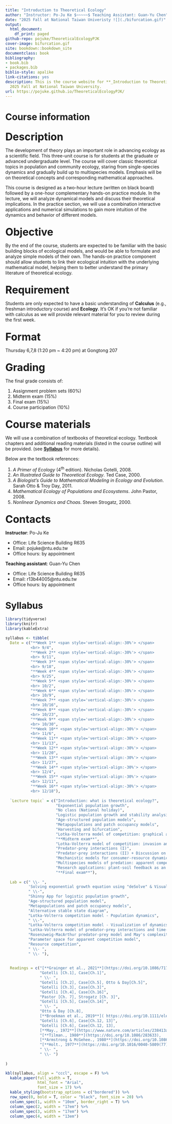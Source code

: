 ```yaml
--- 
title: "Introduction to Theoretical Ecology"
author: "Instructor: Po-Ju Ke $~~~~~$ Teaching Assistant: Guan-Yu Chen"
date: "2025 Fall at National Taiwan Univeristy ![](./bifurcation.gif)"
output:
  html_document:
    df_print: paged
github-repo: pojuke/TheoreticalEcologyPJK
cover-image: bifurcation.gif
site: bookdown::bookdown_site
documentclass: book
bibliography:
- book.bib
- packages.bib
biblio-style: apalike
link-citations: yes
description: This is the course website for **_Introduction to Theoretical Ecology_**
  2025 Fall at National Taiwan University.
url: https://pojuke.github.io/TheoreticalEcologyPJK/
---
```

# Course information{-}
<p style = "font-size: 24pt; margin-bottom: 5px; margin-top: 25px"> **Description** </p> The development of theory plays an important role in advancing ecology as a scientific field. This three-unit course is for students at the graduate or advanced undergraduate level. The course will cover classic theoretical topics in population and community ecology, staring from single-species dynamics and gradually build up to multispecies models. Emphasis will be on theoretical concepts and corresponding mathematical approaches.

This course is designed as a two-hour lecture (written on black board) followed by a one-hour complementary hands-on practice module. In the lecture, we will analyze dynamical models and discuss their theoretical implications. In the practice section, we will use a combination interactive applications and numerical simulations to gain more intuition of the dynamics and behavior of different models. 

<p style = "font-size: 24pt; margin-bottom: 5px; margin-top: 25px"> **Objective** </p>
By the end of the course, students are expected to be familiar with the basic building blocks of ecological models, and would be able to formulate and analyze simple models of their own. The hands-on practice component should allow students to link their ecological intuition with the underlying mathematical model, helping them to better understand the primary literature of theoretical ecology. 

<p style = "font-size: 24pt; margin-bottom: 5px; margin-top: 25px"> **Requirement** </p>
Students are only expected to have a basic understanding of **Calculus** (e.g., freshman introductory course) and **Ecology**. It's OK if you're not familiar with calculus as we will provide relevant material for you to review during the first week.

<p style = "font-size: 24pt; margin-bottom: 5px; margin-top: 25px"> **Format** </p>
Thursday 6,7,8 (1:20 pm ~ 4:20 pm) at Gongtong 207


<p style = "font-size: 24pt; margin-bottom: 5px; margin-top: 25px"> **Grading** </p>
The final grade consists of:

(1) Assignment problem sets (60%)
(2) Midterm exam (15%)
(3) Final exam (15%)
(4) Course participation (10%)

<p style = "font-size: 24pt; margin-bottom: 5px; margin-top: 25px"> **Course materials** </p>
We will use a combination of textbooks of theoretical ecology. Textbook chapters and additional reading materials (listed in the course outline) will be provided. (see [**Syllabus**](https://pojuke.github.io/TheoreticalEcologyPJK/syllabus.html) for more details).

Below are the textbook references:

(1) *A Primer of Ecology* (4^th^ edition). Nicholas Gotelli, 2008. 
(2) *An Illustrated Guide to Theoretical Ecology*. Ted Case, 2000. 
(3) *A Biologist's Guide to Mathematical Modeling in Ecology and Evolution*. Sarah Otto & Troy Day, 2011. 
(4) *Mathematical Ecology of Populations and Ecosystems*. John Pastor, 2008. 
(5) *Nonlinear Dynamics and Choas*. Steven Strogatz, 2000.


<p style = "font-size: 24pt; margin-bottom: 5px; margin-top: 25px"> **Contacts** </p>
**Instructor**: Po-Ju Ke

- Office: Life Science Building R635
- Email: pojuke@ntu.edu.tw
- Office hours: by appointment

**Teaching assistant**: Guan-Yu Chen

- Office: Life Science Building R635
- Email: r13b44005@ntu.edu.tw
- Office hours: by appointment


# Syllabus {-}
```r
library(tidyverse)
library(knitr)
library(kableExtra)

syllabus <- tibble(
  Date = c("**Week 1** <span style='vertical-align:-30%'> </span>
           <br> 9/4",
           "**Week 2** <span style='vertical-align:-30%'> </span>
           <br> 9/11",
           "**Week 3** <span style='vertical-align:-30%'> </span>
           <br> 9/18",
           "**Week 4** <span style='vertical-align:-30%'> </span>
           <br> 9/25",
           "**Week 5** <span style='vertical-align:-30%'> </span>
           <br> 10/2",
           "**Week 6** <span style='vertical-align:-30%'> </span>
           <br> 10/9",
           "**Week 7** <span style='vertical-align:-30%'> </span>
           <br> 10/16",
           "**Week 8** <span style='vertical-align:-30%'> </span>
           <br> 10/23",
           "**Week 9** <span style='vertical-align:-30%'> </span>
           <br> 10/30",
           "**Week 10** <span style='vertical-align:-30%'> </span>
           <br> 11/6",
           "**Week 11** <span style='vertical-align:-30%'> </span>
           <br> 11/13",
           "**Week 12** <span style='vertical-align:-30%'> </span>
           <br> 11/20",
           "**Week 13** <span style='vertical-align:-30%'> </span>
           <br> 11/27",
           "**Week 14** <span style='vertical-align:-30%'> </span>
           <br> 12/4",
           "**Week 15** <span style='vertical-align:-30%'> </span>
           <br> 12/11",
           "**Week 16** <span style='vertical-align:-30%'> </span>
           <br> 12/18"),
  
  `Lecture topic` = c("Introduction: what is theoretical ecology?",
                      "Exponential population growth",
                      "No class (National holiday)",
                      "Logistic population growth and stability analysis",
                      "Age-structured population models",
                      "Metapopulations and patch occupancy models",
                      "Harvesting and bifurcation",
                      "Lotka-Volterra model of competition: graphical analysis",
                      "**Midterm exam**",
                      "Lotka-Volterra model of competition: invasion analysis and linear stability analysis",
                      "Predator-prey interactions (I)",
                      "Predator-prey interactions (II) + Discussion on May (1972)",
                      "Mechanistic models for consumer-resource dynamics",
                      "Multispecies models of predation: apparent competition",
                      "Research applcations: plant-soil feedback as an example",
                      "**Final exam**"),
    
  Lab = c(" \\- ",
          'Solving exponential growth equation using "deSolve" & Visualization',
          " \\-",
          "Shinny App for logistic population growth",
          "Age-structured population model",
          "Metapopulations and patch occupancy models",
          "Alternative stable state diagram",
          "Lotka-Volterra competition model - Population dynamics",
          " \\-",
          "Lotka-Volterra competition model - Visualization of dynamics with complex eigenvalues",
          "Lotka-Volterra model of predator-prey interactions and time-scale separation",
          "Rosenzweig-MacArthur predator-prey model and May's complexity-stability relationship",
          "Parameter space for apparent competition model",
          "Resource competition",
          " \\- ",
          " \\- "),
    
    
  Readings = c("[**Grainger et al., 2021**](https://doi.org/10.1086/717206)",
               "Gotelli [Ch.1], Case[Ch.1]",
               " \\- ",
               "Gotelli [Ch.2], Case[Ch.5], Otto & Day[Ch.5]",
               "Gotelli [Ch.3], Case[Ch.3]",
               "Gotelli [Ch.4], Case[Ch.16]",
               "Pastor [Ch. 7], Strogatz [Ch. 3]",
               "Gotelli [Ch.5], Case[Ch.14]",
               " \\- ",
               "Otto & Day [Ch.8], 
               [**Broekman et al., 2019**]( https://doi.org/10.1111/ele.13349)",
               "Gotelli [Ch.6], Case[Ch.12, 13]",
               "Gotelli [Ch.6], Case[Ch.12, 13], 
               [**May., 1972**](https://www.nature.com/articles/238413a0)",
               "[**Tilman., 1980**](https://doi.org/10.1086/283633),
               [**Armstrong & McGehee., 1980**](https://doi.org/10.1086/283553)",
               "[**Holt., 1977**](https://doi.org/10.1016/0040-5809(77)90042-9)",
               " \\- ",
               " \\- ")  
  
)

kbl(syllabus, align = "cccl", escape = F) %>%  
  kable_paper(full_width = T, 
              html_font = "Arial",
              font_size = 17) %>%
  kable_styling(bootstrap_options = c("bordered")) %>%
  row_spec(0, bold = T, color = "black", font_size = 20) %>%
  column_spec(1, width = "10em", border_right = T) %>%
  column_spec(2, width = "17em") %>%
  column_spec(3, width = "17em") %>%
  column_spec(4, width = "13em")

```



<!--chapter:end:index.Rmd-->

